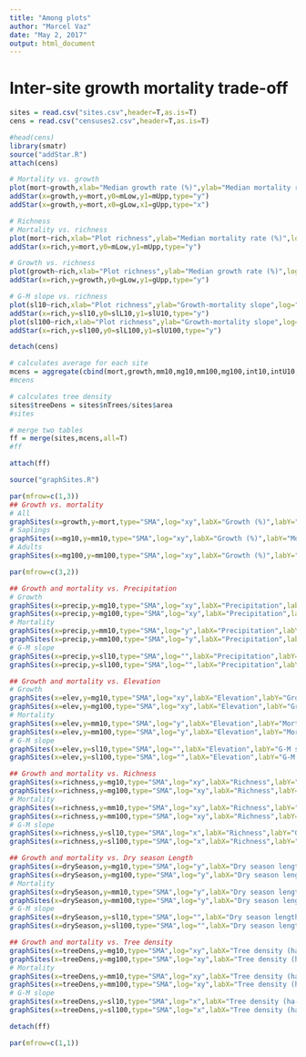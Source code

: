 ```yaml
---
title: "Among plots"
author: "Marcel Vaz"
date: "May 2, 2017"
output: html_document
---
```


# Inter-site growth mortality trade-off
```r

sites = read.csv("sites.csv",header=T,as.is=T)
cens = read.csv("censuses2.csv",header=T,as.is=T)

#head(cens)
library(smatr)
source("addStar.R")
attach(cens)

# Mortality vs. growth
plot(mort~growth,xlab="Median growth rate (%)",ylab="Median mortality rate (%)",log="xy",ylim=c(0.1,130),pch=16)
addStar(x=growth,y=mort,y0=mLow,y1=mUpp,type="y")
addStar(x=growth,y=mort,x0=gLow,x1=gUpp,type="x")

# Richness
# Mortality vs. richness
plot(mort~rich,xlab="Plot richness",ylab="Median mortality rate (%)",log="xy",ylim=c(0.1,130),pch=16)
addStar(x=rich,y=mort,y0=mLow,y1=mUpp,type="y")

# Growth vs. richness
plot(growth~rich,xlab="Plot richness",ylab="Median growth rate (%)",log="xy",ylim=c(0.5,25),pch=16)
addStar(x=rich,y=growth,y0=gLow,y1=gUpp,type="y")

# G-M slope vs. richness
plot(sl10~rich,xlab="Plot richness",ylab="Growth-mortality slope",log="x",pch=16,main="Saplings")
addStar(x=rich,y=sl10,y0=slL10,y1=slU10,type="y")
plot(sl100~rich,xlab="Plot richness",ylab="Growth-mortality slope",log="x",pch=16,main="Adults")
addStar(x=rich,y=sl100,y0=slL100,y1=slU100,type="y")

detach(cens)

```


```r

# calculates average for each site
mcens = aggregate(cbind(mort,growth,mm10,mg10,mm100,mg100,int10,intU10,intL10,sl10,slU10,slL10,sr10,p10,int100,intU100,intL100,sl100,slU100,slL100,sr100,p100)~site,data=cens,mean)
#mcens

# calculates tree density
sites$treeDens = sites$nTrees/sites$area
#sites

# merge two tables
ff = merge(sites,mcens,all=T)
#ff

attach(ff)

source("graphSites.R")

par(mfrow=c(1,3))
## Growth vs. mortality
# All
graphSites(x=growth,y=mort,type="SMA",log="xy",labX="Growth (%)",labY="Mortality (%)",title="M:1-9.9; G:1-4.9")
# Saplings
graphSites(x=mg10,y=mm10,type="SMA",log="xy",labX="Growth (%)",labY="Mortality (%)",title="Saplings")
# Adults
graphSites(x=mg100,y=mm100,type="SMA",log="xy",labX="Growth (%)",labY="Mortality (%)",title="Adults",jag=1.02)

```


```r
par(mfrow=c(3,2))

## Growth and mortality vs. Precipitation
# Growth
graphSites(x=precip,y=mg10,type="SMA",log="xy",labX="Precipitation",labY="Growth (%)",title="Saplings",legat="topright")
graphSites(x=precip,y=mg100,type="SMA",log="xy",labX="Precipitation",labY="Growth (%)",title="Adults",jag=1.02,legat="bottomright")
# Mortality
graphSites(x=precip,y=mm10,type="SMA",log="y",labX="Precipitation",labY="Mortality (%)",title="Saplings",legat="topright")
graphSites(x=precip,y=mm100,type="SMA",log="y",labX="Precipitation",labY="Mortality (%)",title="Adults",jag=1.02,legat="bottomright")
# G-M slope
graphSites(x=precip,y=sl10,type="SMA",log="",labX="Precipitation",labY="G-M slope",title="Saplings",legat="topright",jag=1.07)
graphSites(x=precip,y=sl100,type="SMA",log="",labX="Precipitation",labY="G-M slope",title="Adults",jag=1.05,legat="bottomleft")

## Growth and mortality vs. Elevation
# Growth
graphSites(x=elev,y=mg10,type="SMA",log="xy",labX="Elevation",labY="Growth (%)",title="Saplings",legat="topright")
graphSites(x=elev,y=mg100,type="SMA",log="xy",labX="Elevation",labY="Growth (%)",title="Adults",jag=1.02,legat="bottomright")
# Mortality
graphSites(x=elev,y=mm10,type="SMA",log="y",labX="Elevation",labY="Mortality (%)",title="Saplings",legat="topright")
graphSites(x=elev,y=mm100,type="SMA",log="y",labX="Elevation",labY="Mortality (%)",title="Adults",jag=1.02,legat="bottomright")
# G-M slope
graphSites(x=elev,y=sl10,type="SMA",log="",labX="Elevation",labY="G-M slope",title="Saplings",legat="topright",jag=1.07)
graphSites(x=elev,y=sl100,type="SMA",log="",labX="Elevation",labY="G-M slope",title="Adults",jag=1.05,legat="bottomleft")

## Growth and mortality vs. Richness
graphSites(x=richness,y=mg10,type="SMA",log="xy",labX="Richness",labY="Growth (%)",title="Saplings",legat="topright")
graphSites(x=richness,y=mg100,type="SMA",log="xy",labX="Richness",labY="Growth (%)",title="Adults",jag=1.02,legat="bottomright")
# Mortality
graphSites(x=richness,y=mm10,type="SMA",log="xy",labX="Richness",labY="Mortality (%)",title="Saplings",legat="topright")
graphSites(x=richness,y=mm100,type="SMA",log="xy",labX="Richness",labY="Mortality (%)",title="Adults",jag=1.02,legat="bottomright")
# G-M slope
graphSites(x=richness,y=sl10,type="SMA",log="x",labX="Richness",labY="G-M slope",title="Saplings",legat="topright",jag=1.07)
graphSites(x=richness,y=sl100,type="SMA",log="x",labX="Richness",labY="G-M slope",title="Adults",jag=1.05,legat="bottomleft")

## Growth and mortality vs. Dry season Length
graphSites(x=drySeason,y=mg10,type="SMA",log="y",labX="Dry season length",labY="Growth (%)",title="Saplings",legat="topleft")
graphSites(x=drySeason,y=mg100,type="SMA",log="y",labX="Dry season length",labY="Growth (%)",title="Adults",jag=1.02,legat="bottomright")
# Mortality
graphSites(x=drySeason,y=mm10,type="SMA",log="y",labX="Dry season length",labY="Mortality (%)",title="Saplings",legat="topleft")
graphSites(x=drySeason,y=mm100,type="SMA",log="y",labX="Dry season length",labY="Mortality (%)",title="Adults",jag=1.02,legat="bottomright")
# G-M slope
graphSites(x=drySeason,y=sl10,type="SMA",log="",labX="Dry season length",labY="G-M slope",title="Saplings",legat="topright",jag=1.07)
graphSites(x=drySeason,y=sl100,type="SMA",log="",labX="Dry season length",labY="G-M slope",title="Adults",jag=1.05,legat="bottomleft")

## Growth and mortality vs. Tree density
graphSites(x=treeDens,y=mg10,type="SMA",log="xy",labX="Tree density (ha-1)",labY="Growth (%)",title="Saplings",legat="topleft")
graphSites(x=treeDens,y=mg100,type="SMA",log="xy",labX="Tree density (ha-1)",labY="Growth (%)",title="Adults",jag=1.02,legat="bottomright")
# Mortality
graphSites(x=treeDens,y=mm10,type="SMA",log="xy",labX="Tree density (ha-1)",labY="Mortality (%)",title="Saplings",legat="topleft")
graphSites(x=treeDens,y=mm100,type="SMA",log="xy",labX="Tree density (ha-1)",labY="Mortality (%)",title="Adults",jag=1.02,legat="bottomright")
# G-M slope
graphSites(x=treeDens,y=sl10,type="SMA",log="x",labX="Tree density (ha-1)",labY="G-M slope",title="Saplings",legat="topright",jag=1.07)
graphSites(x=treeDens,y=sl100,type="SMA",log="x",labX="Tree density (ha-1)",labY="G-M slope",title="Adults",jag=1.05,legat="bottomleft")

detach(ff)

par(mfrow=c(1,1))

```

